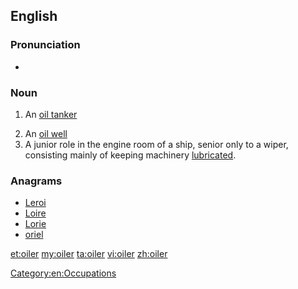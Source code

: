 ==English==

===Pronunciation===
* {{rhymes|ɔɪlə(r)}}

===Noun===
{{en-noun}}

# {{context|nautical}} An [[oil tanker]]
# An [[oil well]]
# A junior role in the engine room of a ship, senior only to a wiper, consisting mainly of keeping machinery [[lubricate]]d.

===Anagrams===
* [[Leroi#English|Leroi]]
* [[Loire#English|Loire]]
* [[Lorie#English|Lorie]]
* [[oriel#English|oriel]]

[[Category:en:Occupations]]

[[et:oiler]]
[[my:oiler]]
[[ta:oiler]]
[[vi:oiler]]
[[zh:oiler]]